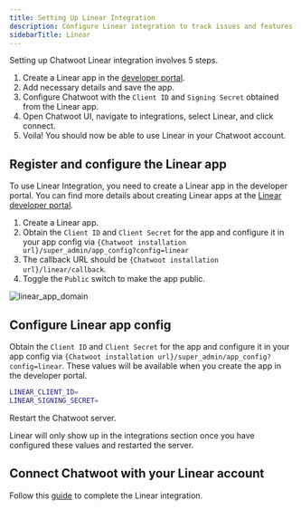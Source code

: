 ```yaml
---
title: Setting Up Linear Integration
description: Configure Linear integration to track issues and features from Chatwoot
sidebarTitle: Linear
---
```


Setting up Chatwoot Linear integration involves 5 steps.

1. Create a Linear app in the [developer portal](https://linear.app/settings/api/applications/new).
2. Add necessary details and save the app.
3. Configure Chatwoot with the `Client ID` and `Signing Secret` obtained from the Linear app.
4. Open Chatwoot UI, navigate to integrations, select Linear, and click connect.
5. Voila! You should now be able to use Linear in your Chatwoot account.

## Register and configure the Linear app

To use Linear Integration, you need to create a Linear app in the developer portal. You can find more details about creating Linear apps at the [Linear developer portal](https://developers.linear.app/docs/oauth/authentication).

1. Create a Linear app.
2. Obtain the `Client ID` and `Client Secret` for the app and configure it in your app config via `{Chatwoot installation url}/super_admin/app_config?config=linear`
3. The callback URL should be `{Chatwoot installation url}/linear/callback`.
4. Toggle the `Public` switch to make the app public.

![linear_app_domain](/self-hosted/images/linear/create-app.png)

## Configure Linear app config

Obtain the `Client ID` and `Client Secret` for the app and configure it in your app config via `{Chatwoot installation url}/super_admin/app_config?config=linear`. These values will be available when you create the app in the developer portal.

```bash
LINEAR_CLIENT_ID=
LINEAR_SIGNING_SECRET=
```

Restart the Chatwoot server.

<Note>
Linear will only show up in the integrations section once you have configured these values and restarted the server.
</Note>

## Connect Chatwoot with your Linear account

Follow this [guide](https://chatwoot.help/hc/user-guide/articles/1739949089-how-to-track-issues-and-features-with-linear-integration) to complete the Linear integration. 